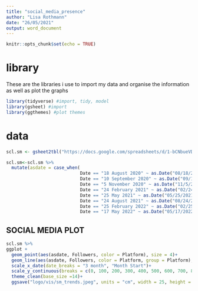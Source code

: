 ```yaml
---
title: "social_media_presence"
author: "Lisa Rothmann"
date: "26/05/2021"
output: word_document
---
```


```r
knitr::opts_chunk$set(echo = TRUE)
```

# library
These are the libraries i use to import my data and organise the information as well as plot the graphs 

```r
library(tidyverse) #import, tidy, model 
library(gsheet) #import 
library(ggthemes) #plot themes
```

# data
```r
scl.sm <- gsheet2tbl("https://docs.google.com/spreadsheets/d/1-bCNbueVD-9tLurdJAHW-SkV3slUs3ash4tXenhY-Zc/edit?usp=sharing")

scl.sm<-scl.sm %>% 
  mutate(asdate = case_when(
                            Date == "18 August 2020" ~ as.Date("08/18/2020", format='%m/%d/%Y'),
                            Date == "10 September 2020" ~ as.Date("09/10/2020", format='%m/%d/%Y'),
                            Date == "5 November 2020" ~ as.Date("11/5/2020", format='%m/%d/%Y'),
                            Date == "24 February 2021" ~ as.Date("02/24/2021", format='%m/%d/%Y'),
                            Date == "25 May 2021" ~ as.Date("05/25/2021", format='%m/%d/%Y'),
                            Date == "24 August 2021" ~ as.Date("08/24/2021", format='%m/%d/%Y'),
                            Date == "25 February 2022" ~ as.Date("02/25/2022", format='%m/%d/%Y'),
                            Date == "17 May 2022" ~ as.Date("05/17/2022", format='%m/%d/%Y')))
```

## SOCIAL MEDIA PLOT 
```r
scl.sm %>% 
ggplot +
  geom_point(aes(asdate, Followers, color = Platform), size = 4)+
  geom_line(aes(asdate, Followers, color = Platform, group = Platform), size = 1, linetype = "dashed")+
  scale_x_date(date_breaks = "3 month", "Month Start")+
  scale_y_continuous(breaks = c(0, 100, 200, 300, 400, 500, 600, 700, 800, 900, 1000))+
  theme_clean(base_size =14)+
  ggsave("logo/vis/sm_trends.jpeg", units = "cm", width = 25, height = 10)
  
```

